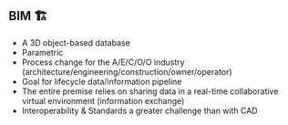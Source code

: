 ## BIM 🏗️

- A 3D object-based database
- Parametric
- Process change for the A/E/C/O/O industry (architecture/engineering/construction/owner/operator)
- Goal for lifecycle data/information pipeline
- The entire premise relies on sharing data in a real-time collaborative virtual environment (information exchange)
- Interoperability & Standards a greater challenge than with CAD
